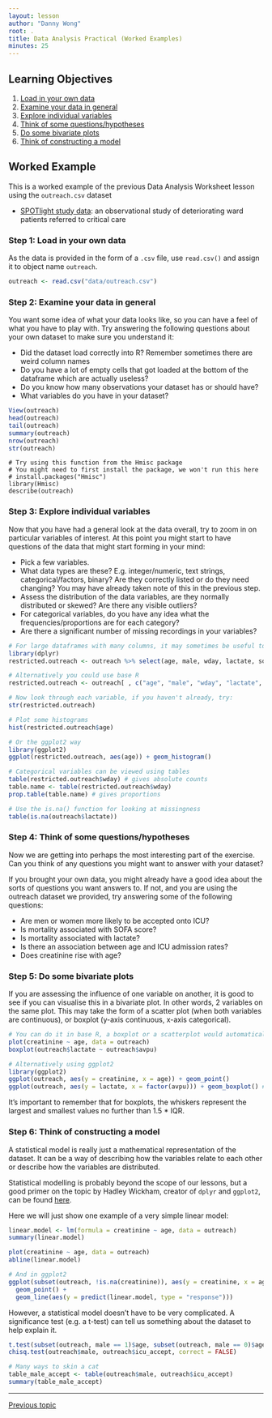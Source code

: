 ```yaml
---
layout: lesson
author: "Danny Wong"
root: .
title: Data Analysis Practical (Worked Examples)
minutes: 25
---
```


<!-- rename file with the lesson name replacing template -->

## Learning Objectives 

1. [Load in your own data](#load)
2. [Examine your data in general](#examine)
3. [Explore individual variables](#exploration)
4. [Think of some questions/hypotheses](#hypotheses)
5. [Do some bivariate plots](#bivariate)
6. [Think of constructing a model](#model)

<!-- * Data Analysis Practical Worksheet - (v1) Danny

- [ ] Decide on the structure for analysis
- [ ] Create a example analysis for the Outreach dataset

 -->

## Worked Example

This is a worked example of the previous Data Analysis Worksheet lesson using the `outreach.csv` dataset

- [SPOTlight study data]({{page.dataurl_1 %}}): an observational study of deteriorating ward patients referred to critical care

<a name="load"></a>

### Step 1: Load in your own data

As the data is provided in the form of a `.csv` file, use `read.csv()` and assign it to object name `outreach`.

```r
outreach <- read.csv("data/outreach.csv")
```

<a name="examine"></a>

### Step 2: Examine your data in general

You want some idea of what your data looks like, so you can have a feel of what you have to play with. Try answering the following questions about your own dataset to make sure you understand it:

- Did the dataset load correctly into R? Remember sometimes there are weird column names
- Do you have a lot of empty cells that got loaded at the bottom of the dataframe which are actually useless?
- Do you know how many observations your dataset has or should have?
- What variables do you have in your dataset?

```r
View(outreach)
head(outreach)
tail(outreach)
summary(outreach)
nrow(outreach)
str(outreach)
```

```
# Try using this function from the Hmisc package
# You might need to first install the package, we won't run this here
# install.packages("Hmisc")
library(Hmisc)
describe(outreach)
```
<a name="exploration"></a>

### Step 3: Explore individual variables

Now that you have had a general look at the data overall, try to zoom in on particular variables of interest. At this point you might start to have questions of the data that might start forming in your mind:

- Pick a few variables.
- What data types are these? E.g. integer/numeric, text strings, categorical/factors, binary? Are they correctly listed or do they need changing? You may have already taken note of this in the previous step.
- Assess the distribution of the data variables, are they normally distributed or skewed? Are there any visible outliers?
- For categorical variables, do you have any idea what the frequencies/proportions are for each category?
- Are there a significant number of missing recordings in your variables?

```r
# For large dataframes with many columns, it may sometimes be useful to pick out a few of the variables you are interested in using select from the dplyr package
library(dplyr)
restricted.outreach <- outreach %>% select(age, male, wday, lactate, sofa_score, news_score, news_risk, hrate, bpsys, rrate, creatinine, icu_accept, dead28)

# Alternatively you could use base R
restricted.outreach <- outreach[ , c("age", "male", "wday", "lactate", "sofa_score", "news_score", "news_risk", "hrate", "bpsys", "rrate", "creatinine", "avpu", "icu_accept", "dead28")]

# Now look through each variable, if you haven't already, try:
str(restricted.outreach)

# Plot some histograms
hist(restricted.outreach$age)

# Or the ggplot2 way
library(ggplot2)
ggplot(restricted.outreach, aes(age)) + geom_histogram()

# Categorical variables can be viewed using tables
table(restricted.outreach$wday) # gives absolute counts
table.name <- table(restricted.outreach$wday)
prop.table(table.name) # gives proportions

# Use the is.na() function for looking at missingness
table(is.na(outreach$lactate))
```

<a name="hypotheses"></a>

### Step 4: Think of some questions/hypotheses

Now we are getting into perhaps the most interesting part of the exercise. Can you think of any questions you might want to answer with your dataset?

If you brought your own data, you might already have a good idea about the sorts of questions you want answers to. If not, and you are using the outreach dataset we provided, try answering some of the following questions:

- Are men or women more likely to be accepted onto ICU?
- Is mortality associated with SOFA score?
- Is mortality associated with lactate?
- Is there an association between age and ICU admission rates?
- Does creatinine rise with age?

<a name="bivariate"></a>

### Step 5: Do some bivariate plots

If you are assessing the influence of one variable on another, it is good to see if you can visualise this in a bivariate plot. In other words, 2 variables on the same plot. This may take the form of a scatter plot (when both variables are continuous), or boxplot (y-axis continuous, x-axis categorical). 
```r
# You can do it in base R, a boxplot or a scatterplot would automatically be selected
plot(creatinine ~ age, data = outreach)
boxplot(outreach$lactate ~ outreach$avpu) 

# Alternatively using ggplot2
library(ggplot2)
ggplot(outreach, aes(y = creatinine, x = age)) + geom_point()
ggplot(outreach, aes(y = lactate, x = factor(avpu))) + geom_boxplot() # For a boxplot
```

It's important to remember that for boxplots, the whiskers represent the largest and smallest values no further than 1.5 * IQR.

<a name="model"></a>

### Step 6: Think of constructing a model

A statistical model is really just a mathematical representation of the dataset. It can be a way of describing how the variables relate to each other or describe how the variables are distributed.

Statistical modelling is probably beyond the scope of our lessons, but a good primer on the topic by Hadley Wickham, creator of `dplyr` and `ggplot2`, can be found [here](http://r4ds.had.co.nz/model-intro.html).

Here we will just show one example of a very simple linear model:

```r
linear.model <- lm(formula = creatinine ~ age, data = outreach)
summary(linear.model)

plot(creatinine ~ age, data = outreach)
abline(linear.model)

# And in ggplot2
ggplot(subset(outreach, !is.na(creatinine)), aes(y = creatinine, x = age)) +
  geom_point() + 
  geom_line(aes(y = predict(linear.model, type = "response")))
```

However, a statistical model doesn't have to be very complicated. A significance test (e.g. a t-test) can tell us something about the dataset to help explain it. 

```r
t.test(subset(outreach, male == 1)$age, subset(outreach, male == 0)$age)
chisq.test(outreach$male, outreach$icu_accept, correct = FALSE)

# Many ways to skin a cat
table_male_accept <- table(outreach$male, outreach$icu_accept) 
summary(table_male_accept)
```

---

[Previous topic](06-lesson-06-dataviz.html) 
